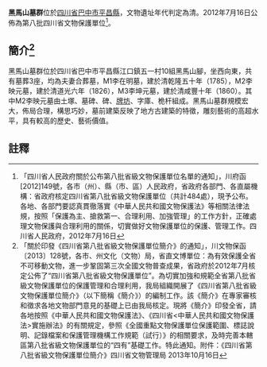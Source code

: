 {{msg:四川省文物保護單位
|名稱 = 黑馬山墓群
|編號 = 77
|圖片 = 
|級別 = S8
|分類 = 
|時代 = [[清代|清代]]
|地点 = [[四川省|四川省]][[巴中市|巴中市]][[平昌縣|平昌縣]]
|坐標 =
|登錄 = 2012年7月16日
}}
'''黑馬山墓群'''位於[[四川省|四川省]][[巴中市|巴中市]][[平昌縣|平昌縣]]，文物遺址年代判定為清。2012年7月16日公佈為第八批四川省文物保護單位<ref>「四川省人民政府關於公布第八批省級文物保護單位名單的通知」，川府函[2012]149號，各市（州）、縣（市、區）人民政府，省政府各部門、各直屬機構：省政府核定四川省第八批省級文物保護單位（共計484處），現予公布。各地、各部門要認真貫徹落實《中華人民共和國文物保護法》等相關法律法規，按照「保護為主、搶救第一、合理利用、加強管理」的工作方針，正確處理文物保護與合理利用的關係，切實做好文物保護單位的保護、管理工作。四川省人民政府，2012年7月16日</ref>。
== 簡介<ref>「關於印發《四川省第八批省級文物保護單位簡介》的通知」，川文物保函〔2013〕128號，各市、州文化（文物）局，省直文博單位：為有效保護全省不可移動文物，進一步鞏固第三次全國文物普查成果，省政府於2012年7月核定公佈了“四川省第八批省級文物保護單位”。為切實加強和規範全省第八批省級文物保護單位的保護管理和合理利用，我局組織開展了《四川省第八批省級文物保護單位簡介》（以下簡稱《簡介》）的編制工作。該《簡介》在專家審核和徵求各地文物部門意見的基礎上已由我局核定。現將《簡介》印發全省，請各地按照《中華人民共和國文物保護法》、《四川省<中華人民共和國文物保護法>實施辦法》的有關規定，參照《全國重點文物保護單位保護範圍、標誌說明、記錄檔案和保護管理機構工作規範（試行）》的相關要求，及時完善本轄區第八批省級文物保護單位的“四有”基礎工作。特此通知。附件：《四川省第八批省級文物保護單位簡介》四川省文物管理局  2013年10月16日</ref> ==
黑馬山墓群位於四川省巴中市平昌縣江口鎮五一村10組黑馬山腳，坐西向東，共有墓葬3座，均為夫妻合葬墓，M1李在明墓，建於清乾隆五十年（1785），M2李映元墓，建於清道光六年（1826），M3李坤元墓，建於清咸豐十年（1860）。其中M2李映元墓由土塚、墓碑、碑、[[牌坊|牌坊]]、字庫、桅杆組成。黑馬山墓群規模宏大，佈局合理，構思巧妙，墓前建築反映了地方古建築的特徵，雕刻藝術的高超水平，具有較高的歷史、藝術價值。
==註釋==
{{reflist}}
{{文物保護單位小作品}}